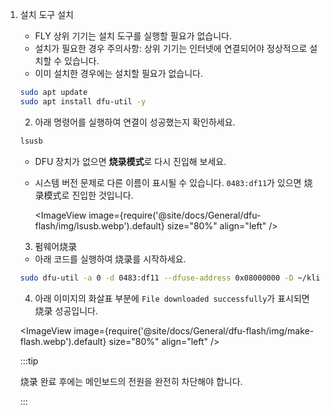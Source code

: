 1. 설치 도구 설치

    * FLY 상위 기기는 설치 도구를 실행할 필요가 없습니다.
    * 설치가 필요한 경우 주의사항: 상위 기기는 인터넷에 연결되어야 정상적으로 설치할 수 있습니다.
    * 이미 설치한 경우에는 설치할 필요가 없습니다.

    ```bash
    sudo apt update
    sudo apt install dfu-util -y
    ```

    2. 아래 명령어를 실행하여 연결이 성공했는지 확인하세요.

    ```bash
    lsusb
    ```

    * DFU 장치가 없으면 **烧录模式**로 다시 진입해 보세요.
    * 시스템 버전 문제로 다른 이름이 표시될 수 있습니다. `0483:df11`가 있으면 烧录模式로 진입한 것입니다.


        <ImageView image={require('@site/docs/General/dfu-flash/img/lsusb.webp').default} size="80%" align="left" />    


    3. 펌웨어烧录

    * 아래 코드를 실행하여 烧录를 시작하세요.
    
    ```bash
    sudo dfu-util -a 0 -d 0483:df11 --dfuse-address 0x08000000 -D ~/klipper/out/klipper.bin
    ```

    4. 아래 이미지의 화살표 부분에 ``File downloaded successfully``가 표시되면 烧录 성공입니다.

    <ImageView image={require('@site/docs/General/dfu-flash/img/make-flash.webp').default} size="80%" align="left" />    

    :::tip

    烧录 완료 후에는 메인보드의 전원을 완전히 차단해야 합니다.

    :::